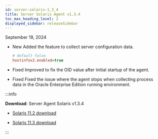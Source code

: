 ```yaml
---
id: server-solaris-1_3_4
title: Server Solaris Agent v1.3.4
toc_max_heading_level: 2
displayed_sidebar: releaseSidebar
---
```


September 19, 2024

- <Status priority='1'>New</Status> Added the feature to collect server configuration data.

  ```ini title="whatap.conf"
  # default false
  hostinfov2.enabled=true
  ```

- <Status priority='0'>Fixed</Status> Improved to fix the OID value after initial startup of the agent.

- <Status priority='0'>Fixed</Status> Fixed the issue where the agent stops when collecting process data in the Oracle Enterprise Edition running environment.

:::info 

**Download**: Server Agent Solaris v1.3.4

- [Solaris 11.2 download](https://repo.whatap.io.s3-ap-northeast-2.amazonaws.com/sunos/11.2/whatap-infra.1.3.4.SPARC.pkg.tar.gz)

- [Solaris 11.3 download](https://repo.whatap.io.s3-ap-northeast-2.amazonaws.com/sunos/11/whatap-infra.1.3.4.SPARC.pkg.tar.gz)

:::
